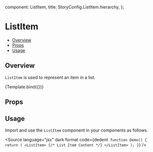 
  component: ListItem,
  title: StoryConfig.ListItem.hierarchy,
};

<Meta title={meta.title} component={meta.component} />


# ListItem

- [Overview](#overview)
- [Props](#props)
- [Usage](#usage)

## Overview

`ListItem` is used to represent an item in a list.

<Canvas>
  <Story name="Overview" args={{children: 'List Item'}}>
    {Template.bind({})}
  </Story>
</Canvas>

## Props

<ArgsTable story="Overview" />

## Usage

Import and use the `ListItem` component in your components as follows.

<Source
  language="jsx"
  dark
  format
  code={dedent`
function Demo() {
  return (
    <ListItem>
      {/* List Item Content */}
    </ListItem>
  );
}`}
/>

